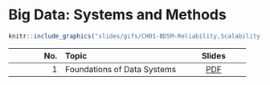 # Big Data: Systems and Methods

```r
knitr::include_graphics("slides/gifs/CH01-BDSM-Reliability,Scalability,Maintainability.gif")
```


| No.  | Topic              | Slides    |
| ---: | :--------         | :---:     |
| 1    | Foundations of Data Systems   | [PDF](slides/CH01-BDSM-Reliability,Scalability,Maintainability.pdf)     |

